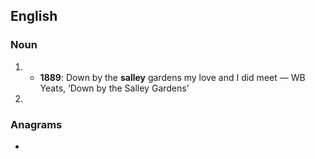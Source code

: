 ==English==

===Noun===
{{en-noun}}
# {{obsolete spelling of|sallow|lang=en}}
#* '''1889''': Down by the '''salley''' gardens my love and I did meet — WB Yeats, ‘Down by the Salley Gardens’
# {{obsolete spelling of|sally|lang=en}}

===Anagrams===
* {{l|en|alleys}}